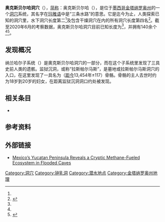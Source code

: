 {{NoteTA
|G1 = Toponym
}}
{{Infobox cave
| name           = 奧克斯贝尔哈洞穴
| other_name     = Sistema Ox Bel Ha
| map            = Mexico
| relief         = 1
| map_caption    = 奧克斯贝尔哈洞穴所处墨西哥位置
| label_position = left
| coordinates    = {{coord|20|9|37|N|87|29|15|W|region:MX-ROO|format=dms|display=title, inline}}
| mark           = Gfi-set01-cave_blue.svg
| mark_width     = 10
| location       = {{MEX}}[[金塔纳罗奥州|金塔纳罗奥州]]
| depth          = {{convert|57.3|m|ft}}<ref name="QRSS">{{cite web |title=List of Long Underwater Caves in Quintana Roo Mexico To 1500 meters |url=https://caves.org/project/qrss/qrlong.htm |publisher=Quintana Roo Speleological Survey |accessdate=2020-12-08 |archive-date=2021-03-11 |archive-url=https://web.archive.org/web/20210311060319/https://caves.org/project/qrss/qrlong.htm |dead-url=no }}</ref>
| length         = {{convert|284.64|km|mi}}<ref name="QRSS" />
| discovery      = {{Start date and age|1996|02}}
| geology        = [[石灰岩|石灰岩]]
| entrance_count = 146个{{Link-en|沉洞|Cenote}}<ref name="QRSS" />
| difficulty     = 高级洞穴潜水
}}

'''奥克斯贝尔哈洞穴'''（{{Lang-en|Sistema Ox Bel Ha}}），[[简称|简称]]：奥克斯贝尔哈（{{lang|en|Ox Bel Ha}}），是位于[[墨西哥|墨西哥]][[金塔纳罗奥州|金塔纳罗奥州]]的一个[[洞穴|洞穴]]系统，其名字在[[猶加敦馬雅語|玛雅语]]中是“三条水路”的意思。它是迄今为止，人类探索已知的洞穴里，水下洞穴长度第二<ref name="QRSS" />及包含干燥洞穴在内的所有洞穴长度第四名<ref>{{cite web |author1=Bob Gulden |title=World's Longest Caves |url=http://www.caverbob.com/wlong.htm |publisher=Geo2 Committee on Long and Deep Caves |accessdate=2020-12-08 |archive-date=2016-02-03 |archive-url=https://web.archive.org/web/20160203233418/http://www.caverbob.com/wlong.htm |dead-url=no }}</ref>。截至2020年6月的考察数据，奥克斯贝尔哈洞穴目前已知长度为{{convert|284.64|km|mi}}<ref name="QRSS" />，并拥有140余个{{Link-en|沉洞|Cenote}}<ref name="QRSS" /><ref>{{cite journal |author1=Sarah R Stinnesbeck |author2=Sarah R Stinnesbeck |author3=Alejandro Terrazas Mata |author4=Jerónimo Avilés Olguín |author5=Martha Benavente Sanvicente |author6=Patrick Zell |author7=Eberhard Frey |author8=Susanne Lindauer |author9=Carmen Rojas Sandoval |author10=Adriana Velázquez Morlet |author11=Eugenio Acevez Nuñez |author12=Arturo González González |title=The Muknal cave near Tulum, Mexico: An early-Holocene funeral site on the Yucatán peninsula |journal=The Holocene |date=2018-09-05 |volume=28 |issue=12 |pages=1992-2005 |doi=10.1177/0959683618798124 |accessdate=2020-12-08}}</ref>。

== 发现概况 ==
纳兰哈尔子系统（{{lang|en|Naranjal Subsystem}}）是奧克斯贝尔哈洞穴的一部分，而在这个子系统里发现了三具史前人类的遗骸。监狱沉洞，或称“拉斯帕尔马斯”，是墓地或拉斯帕尔马斯洞穴的入口，在这里发现了一具名为{{Link-en|纳哈伦的夏娃|Eve of Naharon}}（[[距今|距今]]13,454年±117）骨骼。骨骼的主人去世时约为18岁到20岁的妇女，在距离监狱沉洞洞口约{{Convert|368|m|ft}}处被发现。

== 相关条目 ==
* {{Link-en|墨西哥洞穴列表|List of caves in Mexico}}

== 参考资料 ==
{{Portal|地球科学}}

{{Reflist}}

== 外部链接 ==
* [https://www.usgs.gov/news/mexico-s-yucatan-peninsula-reveals-a-cryptic-methane-fueled-ecosystem-flooded-caves Mexico’s Yucatan Peninsula Reveals a Cryptic Methane-Fueled Ecosystem in Flooded Caves] {{Wayback|url=https://www.usgs.gov/news/mexico-s-yucatan-peninsula-reveals-a-cryptic-methane-fueled-ecosystem-flooded-caves |date=20201109025844 }}{{en}}

{{Underwater diving}}
{{Authority control}}
{{DEFAULTSORT:Ox Bel Ha}}

[[Category:洞穴|Category:洞穴]]
[[Category:钟乳洞|Category:钟乳洞]]
[[Category:潜水地点|Category:潜水地点]]
[[Category:金塔纳罗奥州地理|Category:金塔纳罗奥州地理]]